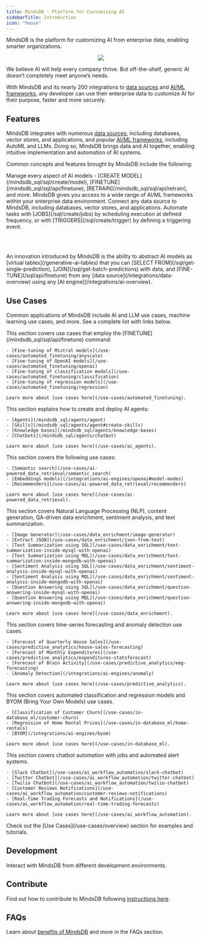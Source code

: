 ```yaml
---
title: MindsDB - Platform for Customizing AI
sidebarTitle: Introduction
icon: "house"
---
```


MindsDB is the platform for customizing AI from enterprise data, enabling smarter organizations.

<p align="center">
  <img src="/assets/diagram.png"/>
</p>

We believe AI will help every company thrive. But off-the-shelf, generic AI doesn’t completely meet anyone’s needs.

With MindsDB and its nearly 200 integrations to [data sources](/integrations/data-overview) and [AI/ML frameworks](/integrations/ai-overview), any developer can use their enterprise data to customize AI for their purpose, faster and more securely.

## Features

MindsDB integrates with numerous [data sources](/integrations/data-overview), including databases, vector stores, and applications, and popular [AI/ML frameworks](/integrations/ai-overview), including AutoML and LLMs. Doing so, MindsDB brings data and AI together, enabling intuitive implementation and automation of AI systems.

Common concepts and features brought by MindsDB include the following:

<Card title="Model Management" icon="link" href="/model-management">
Manage every aspect of AI models - [CREATE MODEL](/mindsdb_sql/sql/create/model), [FINETUNE](/mindsdb_sql/sql/api/finetune), [RETRAIN](/mindsdb_sql/sql/api/retrain), and more.
</Card>

<Card title="AI Integrations" icon="link" href="/integrations/ai-overview">
MindsDB gives you access to a wide range of AI/ML frameworks within your enterprise data environment.
</Card>

<Card title="Data Integrations" icon="link" href="/integrations/data-overview">
Connect any data source to MindsDB, including databases, vector stores, and applications.
</Card>

<Card title="Automation" icon="link" href="/automation">
Automate tasks with [JOBS](/sql/create/jobs) by scheduling execution at defined frequency, or with [TRIGGERS](/sql/create/trigger) by defining a triggering event.
</Card>

<br></br>

<Note>
An innovation introduced by MindsDB is the ability to abstract AI models as [virtual tables](/generative-ai-tables) that you can [SELECT FROM](/sql/get-single-prediction), [JOIN](/sql/get-batch-predictions) with data, and [FINE-TUNE](/sql/api/finetune) from any [data source](/integrations/data-overview) using any [AI engine](/integrations/ai-overview).
</Note>

## Use Cases

Common applications of MindsDB include AI and LLM use cases, machine learning use cases, and more. See a complete list with links below.

<AccordionGroup>

  <Accordion title="Automated Fine-Tuning">
    This section covers use cases that employ the [FINETUNE](/mindsdb_sql/sql/api/finetune) command:
    
    - [Fine-tuning of Mistral models](/use-cases/automated_finetuning/anyscale)
    - [Fine-tuning of OpenAI models](/use-cases/automated_finetuning/openai)
    - [Fine-tuning of classification models](/use-cases/automated_finetuning/classification)
    - [Fine-tuning of regression models](/use-cases/automated_finetuning/regression)

    Learn more about [use cases here](/use-cases/automated_finetuning).
  </Accordion>

  <Accordion title="AI Agents">
    This section explains how to create and deploy AI agents:
    
    - [Agents](/mindsdb_sql/agents/agent)
    - [Skills](/mindsdb_sql/agents/agent#create-skills)
    - [Knowledge bases](/mindsdb_sql/agents/knowledge-bases)
    - [Chatbots](/mindsdb_sql/agents/chatbot)

    Learn more about [use cases here](/use-cases/ai_agents).
  </Accordion>

  <Accordion title="AI-Powered Data Retrieval">
    This section covers the following use cases:
    
    - [Semantic search](/use-cases/ai-powered_data_retrieval/semantic_search)
    - [Embeddings models](/integrations/ai-engines/openai#model-modes)
    - [Recommenders](/use-cases/ai-powered_data_retrieval/recommenders)

    Learn more about [use cases here](/use-cases/ai-powered_data_retrieval).
  </Accordion>

  <Accordion title="Data Enrichment">
    This section covers Natural Language Processing (NLP), content generation, QA-driven data enrichment, sentiment analysis, and text summarization.

    - [Image Generator](/use-cases/data_enrichment/image-generator)
    - [Extract JSON](/use-cases/data_enrichment/json-from-text)
    - [Text Summarization using SQL](/use-cases/data_enrichment/text-summarization-inside-mysql-with-openai)
    - [Text Summarization using MQL](/use-cases/data_enrichment/text-summarization-inside-mongodb-with-openai)
    - [Sentiment Analysis using SQL](/use-cases/data_enrichment/sentiment-analysis-inside-mysql-with-openai)
    - [Sentiment Analysis using MQL](/use-cases/data_enrichment/sentiment-analysis-inside-mongodb-with-openai)
    - [Question Answering using SQL](/use-cases/data_enrichment/question-answering-inside-mysql-with-openai)
    - [Question Answering using MQL](/use-cases/data_enrichment/question-answering-inside-mongodb-with-openai)

    Learn more about [use cases here](/use-cases/data_enrichment).
  </Accordion>

  <Accordion title="Predictive Analytics">
    This section covers time-series forecasting and anomaly detection use cases.

    - [Forecast of Quarterly House Sales](/use-cases/predictive_analytics/house-sales-forecasting)
    - [Forecast of Monthly Expenditures](/use-cases/predictive_analytics/expenditures-statsforecast)
    - [Forecast of Brain Activity](/use-cases/predictive_analytics/eeg-forecasting)
    - [Anomaly Detection](/integrations/ai-engines/anomaly)

    Learn more about [use cases here](/use-cases/predictive_analytics).
  </Accordion>

  <Accordion title="In-Database Machine Learning">
    This section covers automated classification and regression models and BYOM (Bring Your Own Models) use cases.
    
    - [Classification of Customer Churn](/use-cases/in-database_ml/customer-churn)
    - [Regression of Home Rental Prices](/use-cases/in-database_ml/home-rentals)
    - [BYOM](/integrations/ai-engines/byom)

    Learn more about [use cases here](/use-cases/in-database_ml).
  </Accordion>

  <Accordion title="AI Workflow Automation">
    This section covers chatbot automation with jobs and automated alert systems.

    - [Slack Chatbot](/use-cases/ai_workflow_automation/slack-chatbot)
    - [Twitter Chatbot](/use-cases/ai_workflow_automation/twitter-chatbot)
    - [Twilio Chatbot](/use-cases/ai_workflow_automation/twilio-chatbot)
    - [Customer Reviews Notifications](/use-cases/ai_workflow_automation/customer-reviews-notifications)
    - [Real-time Trading Forecasts and Notifications](/use-cases/ai_workflow_automation/real-time-trading-forecasts)

    Learn more about [use cases here](/use-cases/ai_workflow_automation).
  </Accordion>
</AccordionGroup>

<Tip>
Check out the [Use Cases](/use-cases/overview) section for examples and tutorials.
</Tip>

## Development

Interact with MindsDB from different development environments.

<CardGroup cols={4}>
    <Card title="SQL API" icon="database" href="/mindsdb_sql/overview"></Card>
    <Card title="SDKs" icon="rectangle-code" href="/sdks/overview"></Card>
    <Card title="REST API" icon="webhook" href="/rest/overview"></Card>
</CardGroup>

## Contribute

Find out how to contribute to MindsDB following [instructions here](/contribute/contribute).

## FAQs

Learn about [benefits of MindsDB](/faqs/benefits) and more in the FAQs section.
